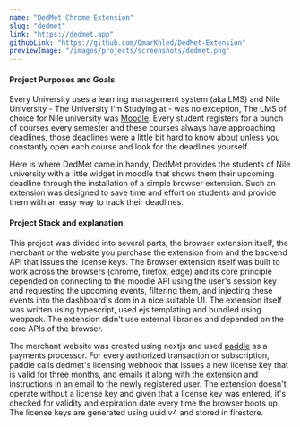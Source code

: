```yaml
---
name: "DedMet Chrome Extension"
slug: "dedmet"
link: "https://dedmet.app"
githubLink: "https://github.com/OmarKhled/DedMet-Extension"
previewImage: "/images/projects/screenshots/dedmet.png"
---
```


#### Project Purposes and Goals

Every University uses a learning management system (aka LMS) and Nile University - The University I'm Studying at - was no exception, The LMS of choice for Nile university was [Moodle](https://moodle.org). Every student registers for a bunch of courses every semester and these courses always have approaching deadlines, those deadlines were a little bit hard to know about unless you constantly open each course and look for the deadlines yourself.

Here is where DedMet came in handy, DedMet provides the students of Nile university with a little widget in moodle that shows them their upcoming deadline through the installation of a simple browser extension. Such an extension was designed to save time and effort on students and provide them with an easy way to track their deadlines.

<ImageFrame src="/images/projects/screenshots/dedmet-widget.jpg" caption="The DedMet Widget" />

#### Project Stack and explanation

This project was divided into several parts, the browser extension itself, the merchant or the website you purchase the extension from and the backend API that issues the license keys. The Browser extension itself was built to work across the browsers (chrome, firefox, edge) and its core principle depended on connecting to the moodle API using the user's session key and requesting the upcoming events, filtering them, and injecting these events into the dashboard's dom in a nice suitable UI. The extension itself was written using typescript, used ejs templating and bundled using webpack. The extension didn't use external libraries and depended on the core APIs of the browser. 

The merchant website was created using nextjs and used [paddle](https://paddle.com) as a payments processor. For every authorized transaction or subscription, paddle calls dedmet's licensing webhook that issues a new license key that is valid for three months, and emails it along with the extension and instructions in an email to the newly registered user. The extension doesn't operate without a license key and given that a license key was entered, it's checked for validity and expiration date every time the browser boots up. The license keys are generated using uuid v4 and stored in firestore.

